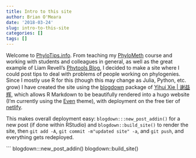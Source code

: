 ```yaml
---
title: Intro to this site
author: Brian O'Meara
date: '2018-03-24'
slug: intro-to-this-site
categories: []
tags: []
---
```


Welcome to [PhyloTips.info](http://www.phylotips.info). From teaching my [PhyloMeth](http://www.phylometh.info) course and working with students and colleagues in general, as well as the great example of Liam Revell's [Phytools Blog](http://blog.phytools.org), I decided to make a site where I could post tips to deal with problems of people working on phylogenies. Since I mostly use R for this (though this may change as Julia, Python, etc. grow) I have created the site using the [blogdown](https://github.com/rstudio/blogdown) package of [Yihui Xie | 谢益辉](https://yihui.name/en/), which allows R Markdown to be beautifully rendered into a hugo website (I'm currently using the [Even](https://github.com/olOwOlo/hugo-theme-even/) theme), with deployment on the free tier of [netlify](https://www.netlify.com). 

This makes overall deployment easy: `blogdown:::new_post_addin()` for a new post (if done within RStudio) and `blogdown::build_site()` to render the site, then `git add -A`, `git commit -m"updated site" -a`, and `git push`, and everything gets redeployed.

```
blogdown:::new_post_addin()
blogdown::build_site()